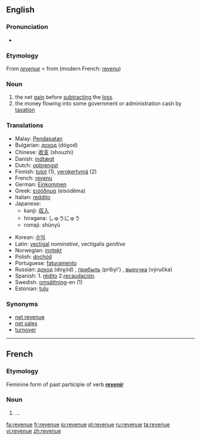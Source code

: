 ==English==

===Pronunciation===
*{{audio|en-us-revenue.ogg|Audio (US)}}

===Etymology===
From {{MF.}} ''[[#French|revenue]]'' < from {{OF.}} (modern French: [[revenu]])

===Noun===
{{wikipedia}}
{{en-noun}}

# the net [[gain]] before [[subtract]]ing the [[loss]].
# the money flowing into some government or administration cash by [[taxation]]

===Translations===
{{rfc-level|Translations at L3+ (AutoFormat would have corrected level of Translations)}}
{{top}}
*Malay: [[Pendapatan]]
*Bulgarian: [[доход]] (dóχod) {{m}}
*Chinese: [[收支]] (shouzhi)
*Danish: [[indtægt]]
*Dutch: [[opbrengst]]
*Finnish: [[tulot]] (1), [[verokertymä]] (2)
*French: [[revenu]]
*German: [[Einkommen]]
*Greek: [[εισόδημα]] (eisódēma)
*Italian: [[reddito]]
*Japanese:
**kanji: [[収入]]
**hiragana: しゅうにゅう
**romaji: shūnyū
{{mid}}
*Korean: [[수익]]
*Latin: [[vectigal]] ''nominative'', vectigalis ''genitive''
*Norwegian: [[inntekt]]
*Polish: [[dochód]]
*Portuguese: [[faturamento]]
*Russian: [[доход]] (doχód) {{m}}, [[прибыль]] (príbyl') {{f}}, [[выручка]] (výručka) {{f}}
*Spanish: 1. [[rédito]] 2.[[recaudación]].
*Swedish: [[omsättning]]-en (1)
*Estonian: [[tulu]]
{{bottom}}

===Synonyms===
*[[net revenue]]
*[[net sales]]
*[[turnover]]

----
==French==
===Etymology===
Feminine form of past participle of verb '''''[[revenir]]'''''

===Noun===
{{fr-noun|f}}
#...

[[fa:revenue]]
[[fr:revenue]]
[[io:revenue]]
[[pl:revenue]]
[[ru:revenue]]
[[ta:revenue]]
[[vi:revenue]]
[[zh:revenue]]